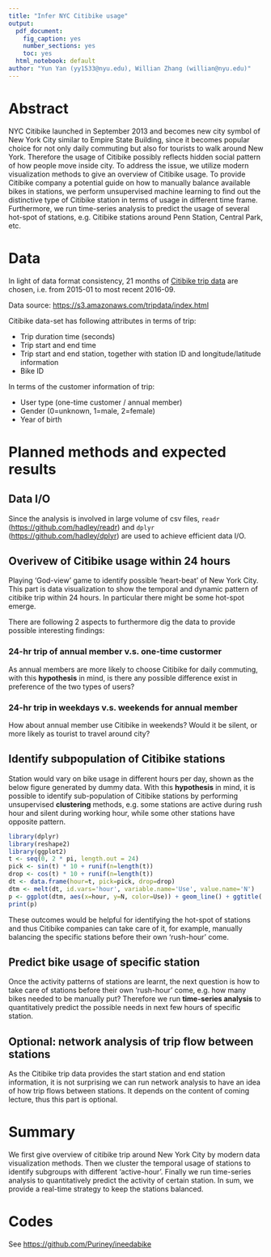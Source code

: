 ```yaml
---
title: "Infer NYC Citibike usage"
output:
  pdf_document: 
    fig_caption: yes
    number_sections: yes
    toc: yes
  html_notebook: default
author: "Yun Yan (yy1533@nyu.edu), Willian Zhang (willian@nyu.edu)"
---
```


# Abstract

NYC Citibike launched in September 2013 and becomes new city symbol of New York City similar to Empire State Building, since it becomes popular choice for not only daily commuting but also for tourists to walk around New York. Therefore the usage of Citibike possibly reflects hidden social pattern of how people move inside city. To address the issue, we utilize modern visualization methods to give an overview of Citibike usage. To provide Citibike company a potential guide on how to manually balance available bikes in stations, we perform unsupervised machine learning to find out the distinctive type of Citibike station in terms of usage in different time frame. Furthermore, we run time-series analysis to predict the usage of several hot-spot of stations, e.g. Citibike stations around Penn Station, Central Park, etc.

# Data

In light of data format consistency, 21 months of [Citibike trip data](https://s3.amazonaws.com/tripdata/index.html) are chosen, i.e. from 2015-01 to most recent 2016-09.

Data source: <https://s3.amazonaws.com/tripdata/index.html>

Citibike data-set has following attributes in terms of trip:

- Trip duration time (seconds)
- Trip start and end time
- Trip start and end station, together with station ID and longitude/latitude information
- Bike ID

In terms of the customer information of trip:

- User type (one-time customer / annual member)
- Gender (0=unknown, 1=male, 2=female)
- Year of birth

# Planned methods and expected results

## Data I/O

Since the analysis is involved in large volume of csv files, `readr` (<https://github.com/hadley/readr>) and `dplyr` (<https://github.com/hadley/dplyr>) are used to achieve efficient data I/O.

## Overivew of Citibike usage within 24 hours

Playing 'God-view' game to identify possible 'heart-beat' of New York City. This part is data visualization to show the temporal and dynamic pattern of citibike trip within 24 hours. In particular there might be some hot-spot emerge.

There are following 2 aspects to furthermore dig the data to provide possible interesting findings:

### 24-hr trip of annual member v.s. one-time custormer 
As annual members are more likely to choose Citibike for daily commuting, with this **hypothesis** in mind, is there any possible difference exist in preference of the two types of users? 

### 24-hr trip in weekdays v.s. weekends for annual member
How about annual member use Citibike in weekends? Would it be silent, or more likely as tourist to travel around city?

## Identify subpopulation of Citibike stations

Station would vary on bike usage in different hours per day, shown as the below figure generated by dummy data. With this **hypothesis** in mind, it is possible to identify sub-population of Citibike stations by performing unsupervised **clustering** methods, e.g. some stations are active during rush hour and silent during working hour, while some other stations have opposite pattern.

```r
library(dplyr)
library(reshape2)
library(ggplot2)
t <- seq(0, 2 * pi, length.out = 24)
pick <- sin(t) * 10 + runif(n=length(t))
drop <- cos(t) * 10 + runif(n=length(t))
dt <- data.frame(hour=t, pick=pick, drop=drop)
dtm <- melt(dt, id.vars='hour', variable.name='Use', value.name='N')
p <- ggplot(dtm, aes(x=hour, y=N, color=Use)) + geom_line() + ggtitle('Station X')
print(p)
```

These outcomes would be helpful for identifying the hot-spot of stations and thus Citibike companies can take care of it, for example, manually balancing the specific stations before their own 'rush-hour' come.

## Predict bike usage of specific station

Once the activity patterns of stations  are learnt, the next question is how to take care of stations before their own 'rush-hour' come, e.g. how many bikes needed to be manually put? Therefore we run **time-series analysis** to quantitatively predict the possible needs in next few hours of specific station.

## Optional: network analysis of trip flow between stations

As the Citibike trip data provides the start station and end station information, it is not surprising we can run network analysis to have an idea of how trip flows between stations. It depends on the content of coming lecture, thus this part is optional.

# Summary
We first give overview of citibike trip around New York City by modern data visualization methods. Then we cluster the temporal usage of stations to identify subgroups with different 'active-hour'. Finally we run time-series analysis to quantitatively predict the activity of certain station. In sum, we provide a real-time strategy to keep the stations balanced.

# Codes

See <https://github.com/Puriney/ineedabike>
